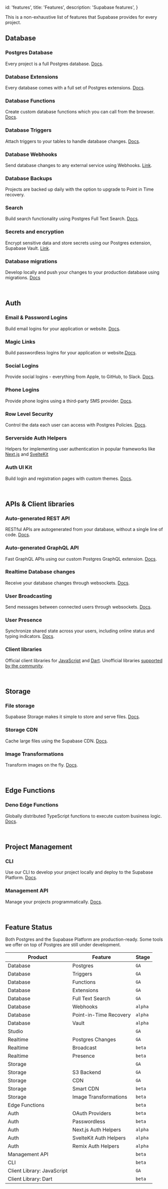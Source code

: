 
  id: 'features',
  title: 'Features',
  description: 'Supabase features',
}

This is a non-exhaustive list of features that Supabase provides for every project.

## Database

### Postgres Database

Every project is a full Postgres database. [Docs](/docs/guides/database).

### Database Extensions

Every database comes with a full set of Postgres extensions. [Docs](/docs/guides/database/extensions).

### Database Functions

Create custom database functions which you can call from the browser. [Docs](/docs/guides/database/functions).

### Database Triggers

Attach triggers to your tables to handle database changes. [Docs](/docs/guides/auth/managing-user-data#using-triggers).

### Database Webhooks

Send database changes to any external service using Webhooks. [Link](https://supabase.com/blog/supabase-functions-updates#database-webhooks-alpha).

### Database Backups

Projects are backed up daily with the option to upgrade to Point in Time recovery.

### Search

Build search functionality using Postgres Full Text Search. [Docs](/docs/guides/database/full-text-search).

### Secrets and encryption

Encrypt sensitive data and store secrets using our Postgres extension, Supabase Vault. [Link](https://supabase.com/blog/supabase-vault).

### Database migrations

Develop locally and push your changes to your production database using migrations. [Docs](/docs/guides/cli/local-development#database-migrations)

<br />

## Auth

### Email & Password Logins

Build email logins for your application or website. [Docs](/docs/guides/auth/auth-email).

### Magic Links

Build passwordless logins for your application or website.[Docs](/docs/guides/auth/auth-magic-link).

### Social Logins

Provide social logins - everything from Apple, to GitHub, to Slack. [Docs](/docs/guides/auth/social-login).

### Phone Logins

Provide phone logins using a third-party SMS provider. [Docs](/docs/guides/auth/phone-login).

### Row Level Security

Control the data each user can access with Postgres Policies. [Docs](/docs/guides/auth/row-level-security).

### Serverside Auth Helpers

Helpers for implementing user authentication in popular frameworks like [Next.js](/docs/guides/auth/auth-helpers/nextjs) and [SvelteKit](/docs/guides/auth/auth-helpers/sveltekit)

### Auth UI Kit

Build login and registration pages with custom themes. [Docs](/docs/guides/auth/auth-helpers/auth-ui).

<br />

## APIs & Client libraries

### Auto-generated REST API

RESTful APIs are autogenerated from your database, without a single line of code. [Docs](/docs/guides/api#rest-api-overview).

### Auto-generated GraphQL API

Fast GraphQL APIs using our custom Postgres GraphQL extension. [Docs](/docs/guides/api#graphql-api-overview).

### Realtime Database changes

Receive your database changes through websockets. [Docs](/docs/guides/realtime/postgres-changes).

### User Broadcasting

Send messages between connected users through websockets. [Docs](/docs/guides/realtime#broadcast).

### User Presence

Synchronize shared state across your users, including online status and typing indicators. [Docs](/docs/guides/realtime#presence).

### Client libraries

Official client libraries for [JavaScript](/docs/reference/javascript/) and [Dart](/docs/reference/dart).
Unofficial libraries [supported by the community](https://github.com/supabase-community#client-libraries).

<br />

## Storage

### File storage

Supabase Storage makes it simple to store and serve files. [Docs](/docs/guides/storage).

### Storage CDN

Cache large files using the Supabase CDN. [Docs](/docs/guides/storage-cdn).

### Image Transformations

Transform images on the fly. [Docs](/docs/guides/storage/image-transformations).

<br />

## Edge Functions

### Deno Edge Functions

Globally distributed TypeScript functions to execute custom business logic. [Docs](/docs/guides/functions).

<br />

## Project Management

### CLI

Use our CLI to develop your project locally and deploy to the Supabase Platform. [Docs](/docs/reference/cli).

### Management API

Manage your projects programmatically. [Docs](/docs/reference/api).

<br />

## Feature Status

Both Postgres and the Supabase Platform are production-ready. Some tools we offer on top of Postgres are still under development.

| Product                    | Feature                | Stage   |
| -------------------------- | ---------------------- | ------- |
| Database                   | Postgres               | `GA`    |
| Database                   | Triggers               | `GA`    |
| Database                   | Functions              | `GA`    |
| Database                   | Extensions             | `GA`    |
| Database                   | Full Text Search       | `GA`    |
| Database                   | Webhooks               | `alpha` |
| Database                   | Point-in-Time Recovery | `alpha` |
| Database                   | Vault                  | `alpha` |
| Studio                     |                        | `GA`    |
| Realtime                   | Postgres Changes       | `GA`    |
| Realtime                   | Broadcast              | `beta`  |
| Realtime                   | Presence               | `beta`  |
| Storage                    |                        | `GA`    |
| Storage                    | S3 Backend             | `GA`    |
| Storage                    | CDN                    | `GA`    |
| Storage                    | Smart CDN              | `beta`  |
| Storage                    | Image Transformations  | `beta`  |
| Edge Functions             |                        | `beta`  |
| Auth                       | OAuth Providers        | `beta`  |
| Auth                       | Passwordless           | `beta`  |
| Auth                       | Next.js Auth Helpers   | `alpha` |
| Auth                       | SvelteKit Auth Helpers | `alpha` |
| Auth                       | Remix Auth Helpers     | `alpha` |
| Management API             |                        | `beta`  |
| CLI                        |                        | `beta`  |
| Client Library: JavaScript |                        | `GA`    |
| Client Library: Dart       |                        | `beta`  |


